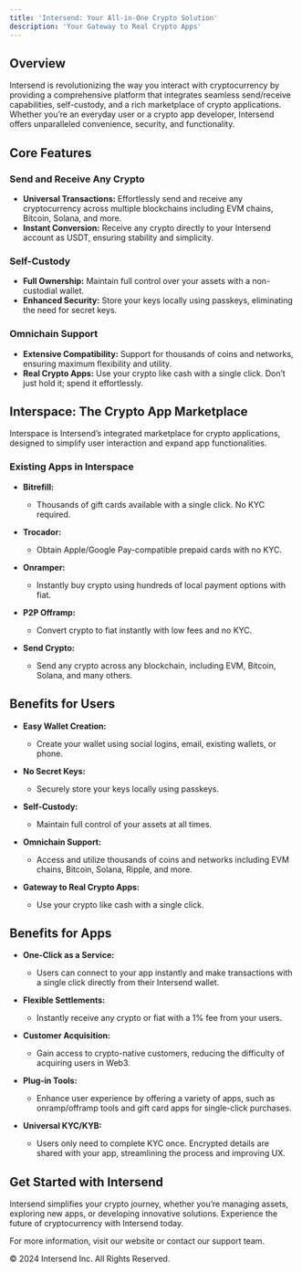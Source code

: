 ```yaml
---
title: 'Intersend: Your All-in-One Crypto Solution'
description: 'Your Gateway to Real Crypto Apps'
---
```


## Overview
Intersend is revolutionizing the way you interact with cryptocurrency by providing a comprehensive platform that integrates seamless send/receive capabilities, self-custody, and a rich marketplace of crypto applications. Whether you’re an everyday user or a crypto app developer, Intersend offers unparalleled convenience, security, and functionality.

## Core Features

### Send and Receive Any Crypto
- **Universal Transactions:** Effortlessly send and receive any cryptocurrency across multiple blockchains including EVM chains, Bitcoin, Solana, and more.
- **Instant Conversion:** Receive any crypto directly to your Intersend account as USDT, ensuring stability and simplicity.

### Self-Custody
- **Full Ownership:** Maintain full control over your assets with a non-custodial wallet.
- **Enhanced Security:** Store your keys locally using passkeys, eliminating the need for secret keys.

### Omnichain Support
- **Extensive Compatibility:** Support for thousands of coins and networks, ensuring maximum flexibility and utility.
- **Real Crypto Apps:** Use your crypto like cash with a single click. Don’t just hold it; spend it effortlessly.

## Interspace: The Crypto App Marketplace

Interspace is Intersend’s integrated marketplace for crypto applications, designed to simplify user interaction and expand app functionalities. 

### Existing Apps in Interspace

- **Bitrefill:**
  - Thousands of gift cards available with a single click. No KYC required.
  
- **Trocador:**
  - Obtain Apple/Google Pay-compatible prepaid cards with no KYC.
  
- **Onramper:**
  - Instantly buy crypto using hundreds of local payment options with fiat.
  
- **P2P Offramp:**
  - Convert crypto to fiat instantly with low fees and no KYC.
  
- **Send Crypto:**
  - Send any crypto across any blockchain, including EVM, Bitcoin, Solana, and many others.

## Benefits for Users

- **Easy Wallet Creation:**
  - Create your wallet using social logins, email, existing wallets, or phone.
  
- **No Secret Keys:**
  - Securely store your keys locally using passkeys.
  
- **Self-Custody:**
  - Maintain full control of your assets at all times.
  
- **Omnichain Support:**
  - Access and utilize thousands of coins and networks including EVM chains, Bitcoin, Solana, Ripple, and more.
  
- **Gateway to Real Crypto Apps:**
  - Use your crypto like cash with a single click.

## Benefits for Apps

- **One-Click as a Service:**
  - Users can connect to your app instantly and make transactions with a single click directly from their Intersend wallet.
  
- **Flexible Settlements:**
  - Instantly receive any crypto or fiat with a 1% fee from your users.
  
- **Customer Acquisition:**
  - Gain access to crypto-native customers, reducing the difficulty of acquiring users in Web3.
  
- **Plug-in Tools:**
  - Enhance user experience by offering a variety of apps, such as onramp/offramp tools and gift card apps for single-click purchases.
  
- **Universal KYC/KYB:**
  - Users only need to complete KYC once. Encrypted details are shared with your app, streamlining the process and improving UX.

## Get Started with Intersend

Intersend simplifies your crypto journey, whether you’re managing assets, exploring new apps, or developing innovative solutions. Experience the future of cryptocurrency with Intersend today.

For more information, visit our website or contact our support team.

© 2024 Intersend Inc. All Rights Reserved.

